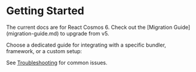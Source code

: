 
# Getting Started

<Callout>
  The current docs are for React Cosmos 6. Check out the [Migration
  Guide](migration-guide.md) to upgrade from v5.
</Callout>

Choose a dedicated guide for integrating with a specific bundler, framework, or a custom setup:

<Cards>
  <Card title="Vite" href="/docs/getting-started/vite" />
  <Card title="Webpack" href="/docs/getting-started/webpack" />
  <Card title="Next.js" href="/docs/getting-started/next" />
  <Card
    title="Create React App"
    href="/docs/getting-started/create-react-app"
  />
  <Card title="React Native" href="/docs/getting-started/react-native" />
  <Card title="Custom Bundler" href="/docs/getting-started/custom-bundler" />
</Cards>

See [Troubleshooting](getting-started/troubleshooting.md) for common issues.
